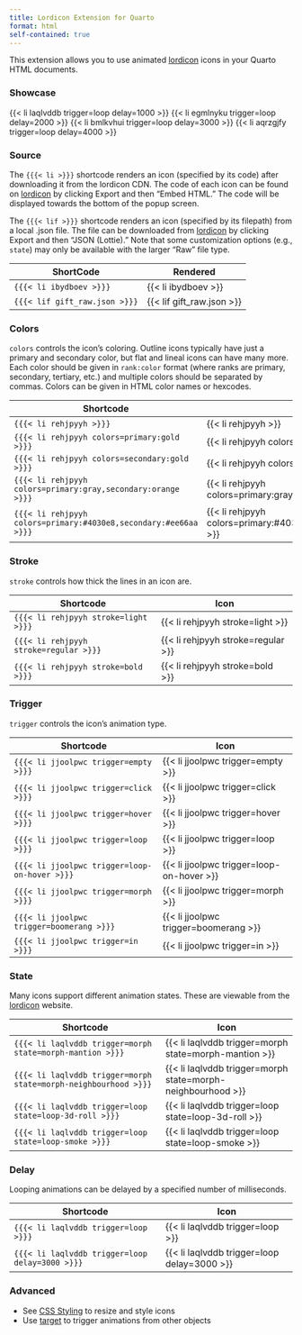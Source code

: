 ---
title: Lordicon Extension for Quarto
format: html
self-contained: true
---

This extension allows you to use animated [lordicon](https://lordicon.com) icons in your Quarto HTML documents. 

### Showcase

{{< li laqlvddb trigger=loop delay=1000 >}}  {{< li egmlnyku trigger=loop delay=2000 >}} {{< li bmlkvhui trigger=loop delay=3000 >}} {{< li aqrzgjfy trigger=loop delay=4000 >}}

### Source

The `{{{< li >}}}` shortcode renders an icon (specified by its code) after downloading it from the lordicon CDN. The code of each icon can be found on [lordicon](https://lordicon.com) by clicking Export and then "Embed HTML." The code will be displayed towards the bottom of the popup screen.

The `{{{< lif >}}}` shortcode renders an icon (specified by its filepath) from a local .json file. The file can be downloaded from [lordicon](https://lordicon.com) by clicking Export and then "JSON (Lottie)." Note that some customization options (e.g., `state`) may only be available with the larger "Raw" file type.

| ShortCode                       | Rendered                    |
|---------------------------------|-----------------------------|
| `{{{< li ibydboev >}}}`         | {{< li ibydboev >}}         |
| `{{{< lif gift_raw.json >}}}`   | {{< lif gift_raw.json >}}   |

### Colors

`colors` controls the icon's coloring. Outline icons typically have just a primary and secondary color, but flat and lineal icons can have many more. Each color should be given in `rank:color` format (where ranks are primary, secondary, tertiary, etc.) and multiple colors should be separated by commas. Colors can be given in HTML color names or hexcodes.

| Shortcode                            | Icon                             |
|--------------------------------------|----------------------------------|
| `{{{< li rehjpyyh >}}}`              | {{< li rehjpyyh >}}              |
| `{{{< li rehjpyyh colors=primary:gold >}}}`   | {{< li rehjpyyh colors=primary:gold >}}   |
| `{{{< li rehjpyyh colors=secondary:gold >}}}`   | {{< li rehjpyyh colors=secondary:gold >}}   |
| `{{{< li rehjpyyh colors=primary:gray,secondary:orange >}}}`   | {{< li rehjpyyh colors=primary:gray,secondary:orange >}}   |
| `{{{< li rehjpyyh colors=primary:#4030e8,secondary:#ee66aa >}}}`   | {{< li rehjpyyh colors=primary:#4030e8,secondary:#ee66aa >}}   |

### Stroke

`stroke` controls how thick the lines in an icon are.

| Shortcode                             | Icon                               |
|---------------------------------------|------------------------------------|
| `{{{< li rehjpyyh stroke=light >}}}`     | {{< li rehjpyyh stroke=light >}}      |
| `{{{< li rehjpyyh stroke=regular >}}}`     | {{< li rehjpyyh stroke=regular >}}      |
| `{{{< li rehjpyyh stroke=bold >}}}`     | {{< li rehjpyyh stroke=bold >}}      |

### Trigger

`trigger` controls the icon's animation type.

| Shortcode                            | Icon                             |
|--------------------------------------|----------------------------------|
| `{{{< li jjoolpwc trigger=empty >}}}`              | {{< li jjoolpwc trigger=empty >}}              |
| `{{{< li jjoolpwc trigger=click >}}}` | {{< li jjoolpwc trigger=click >}} |
| `{{{< li jjoolpwc trigger=hover >}}}` | {{< li jjoolpwc trigger=hover >}} |
| `{{{< li jjoolpwc trigger=loop >}}}` | {{< li jjoolpwc trigger=loop >}} |
| `{{{< li jjoolpwc trigger=loop-on-hover >}}}` | {{< li jjoolpwc trigger=loop-on-hover >}} |
| `{{{< li jjoolpwc trigger=morph >}}}` | {{< li jjoolpwc trigger=morph >}} |
| `{{{< li jjoolpwc trigger=boomerang >}}}` | {{< li jjoolpwc trigger=boomerang >}} |
| `{{{< li jjoolpwc trigger=in >}}}` | {{< li jjoolpwc trigger=in >}} |

### State

Many icons support different animation states. These are viewable from the [lordicon](https://lordicon.com) website. 

| Shortcode                             | Icon                             |
|---------------------------------------|----------------------------------|
| `{{{< li laqlvddb trigger=morph state=morph-mantion >}}}` | {{< li laqlvddb trigger=morph state=morph-mantion >}} |
| `{{{< li laqlvddb trigger=morph state=morph-neighbourhood >}}}` | {{< li laqlvddb trigger=morph state=morph-neighbourhood >}} |
| `{{{< li laqlvddb trigger=loop state=loop-3d-roll >}}}` | {{< li laqlvddb trigger=loop state=loop-3d-roll >}} |
| `{{{< li laqlvddb trigger=loop state=loop-smoke >}}}` | {{< li laqlvddb trigger=loop state=loop-smoke >}} |

### Delay

Looping animations can be delayed by a specified number of milliseconds.

| Shortcode                             | Icon                             |
|---------------------------------------|----------------------------------|
| `{{{< li laqlvddb trigger=loop  >}}}` | {{< li laqlvddb trigger=loop >}} |
| `{{{< li laqlvddb trigger=loop delay=3000 >}}}` | {{< li laqlvddb trigger=loop delay=3000 >}} |

### Advanced

- See [CSS Styling](css_styling.qmd) to resize and style icons
- Use [target](target.qmd) to trigger animations from other objects
